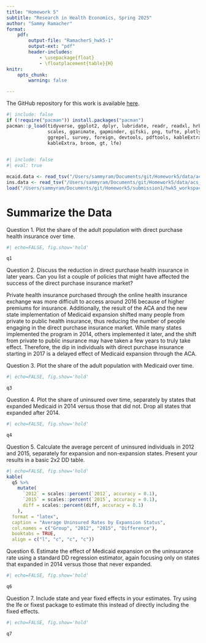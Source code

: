 ```yaml
---
title: "Homework 5"
subtitle: "Research in Health Economics, Spring 2025"
author: "Sammy Ramacher"
format:
    pdf: 
        output-file: "RamacherS_hwk5-1"
        output-ext: "pdf"
        header-includes: 
            - \usepackage{float}
            - \floatplacement{table}{H}
knitr:
    opts_chunk:
        warning: false

---
```

The GitHub repository for this work is available [here](https://https://github.com/sramac9/Homework5).
```r
#| include: false
if (!require("pacman")) install.packages("pacman")
pacman::p_load(tidyverse, ggplot2, dplyr, lubridate, readr, readxl, hrbrthemes, fixest,
               scales, gganimate, gapminder, gifski, png, tufte, plotly, OECD,
               ggrepel, survey, foreign, devtools, pdftools, kableExtra, modelsummary,
               kableExtra, broom, gt, lfe)
               
```

```r
#| include: false
#| eval: true

mcaid.data <- read_tsv("/Users/sammyram/Documents/git/Homework5/data/acs_medicaid.txt")
ins.data <- read_tsv("/Users/sammyram/Documents/git/Homework5/data/acs_insurance.txt")
load("/Users/sammyram/Documents/git/Homework5/submission1/hwk5_workspace.Rdata")
```


\newpage
# Summarize the Data

\noindent Question 1. Plot the share of the adult population with direct purchase health insurance over time.

```r
#| echo=FALSE, fig.show='hold'

q1
```
\newpage

\noindent Question 2. Discuss the reduction in direct purchase health insurance in later years. Can you list a couple of policies that might have affected the success of the direct purchase insurance market?

Private health insurance purchased through the online health insurance exchange was more difficult to access around 2016 because of higher premiums for insurance. Additionally, the result of the ACA and the new state implementation of Medicaid expansion shifted many people from private to public health insurance, thus reducing the number of people engaging in the direct purchase insurance market. While many states implemented the program in 2014, others implemented it later, and the shift from private to public insurance may have taken a few years to truly take effect. Therefore, the dip in individuals with direct purchase insurance starting in 2017 is a delayed effect of Medicaid expansion through the ACA.

\newpage

\noindent Question 3. Plot the share of the adult population with Medicaid over time.

```r
#| echo=FALSE, fig.show='hold'

q3
```
\newpage

\noindent Question 4. Plot the share of uninsured over time, separately by states that expanded Medicaid in 2014 versus those that did not. Drop all states that expanded after 2014.

```r
#| echo=FALSE, fig.show='hold'

q4
```
\newpage

\noindent Question 5. Calculate the average percent of uninsured individuals in 2012 and 2015, separately for expansion and non-expansion states. Present your results in a basic 2x2 DD table.

```r
#| echo=FALSE, fig.show='hold'
kable(
  q5 %>%
    mutate(
      `2012` = scales::percent(`2012`, accuracy = 0.1),
      `2015` = scales::percent(`2015`, accuracy = 0.1),
      diff = scales::percent(diff, accuracy = 0.1)
    ),
  format = "latex",
  caption = "Average Uninsured Rates by Expansion Status",
  col.names = c("Group", "2012", "2015", "Difference"),
  booktabs = TRUE,
  align = c("l", "c", "c", "c"))
```
\newpage

\noindent Question 6. Estimate the effect of Medicaid expansion on the uninsurance rate using a standard DD regression estimator, again focusing only on states that expanded in 2014 versus those that never expanded.

```r
#| echo=FALSE, fig.show='hold'

q6
```
\newpage

\noindent Question 7. Include state and year fixed effects in your estimates. Try using the lfe or fixest package to estimate this instead of directly including the fixed effects.

```r
#| echo=FALSE, fig.show='hold'

q7
```
\newpage
